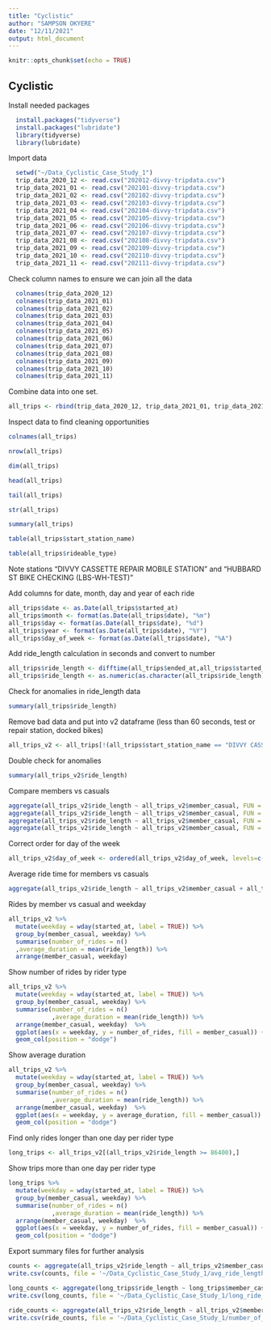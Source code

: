 ---
title: "Cyclistic"
author: "SAMPSON OKYERE"
date: "12/11/2021"
output: html_document
---

```{r setup, include=FALSE}
knitr::opts_chunk$set(echo = TRUE)
```

## Cyclistic

Install needed packages
```{r}
  install.packages("tidyverse")
  install.packages("lubridate")
  library(tidyverse)
  library(lubridate)
```

Import data
```{r}
  setwd("~/Data_Cyclistic_Case_Study_1")
  trip_data_2020_12 <- read.csv("202012-divvy-tripdata.csv")
  trip_data_2021_01 <- read.csv("202101-divvy-tripdata.csv")
  trip_data_2021_02 <- read.csv("202102-divvy-tripdata.csv")
  trip_data_2021_03 <- read.csv("202103-divvy-tripdata.csv")
  trip_data_2021_04 <- read.csv("202104-divvy-tripdata.csv")
  trip_data_2021_05 <- read.csv("202105-divvy-tripdata.csv")
  trip_data_2021_06 <- read.csv("202106-divvy-tripdata.csv")
  trip_data_2021_07 <- read.csv("202107-divvy-tripdata.csv")
  trip_data_2021_08 <- read.csv("202108-divvy-tripdata.csv")
  trip_data_2021_09 <- read.csv("202109-divvy-tripdata.csv")
  trip_data_2021_10 <- read.csv("202110-divvy-tripdata.csv")
  trip_data_2021_11 <- read.csv("202111-divvy-tripdata.csv")
```
Check column names to ensure we can join all the data
```{r}
  colnames(trip_data_2020_12)
  colnames(trip_data_2021_01)
  colnames(trip_data_2021_02)
  colnames(trip_data_2021_03)
  colnames(trip_data_2021_04)
  colnames(trip_data_2021_05)
  colnames(trip_data_2021_06)
  colnames(trip_data_2021_07)
  colnames(trip_data_2021_08)
  colnames(trip_data_2021_09)
  colnames(trip_data_2021_10)
  colnames(trip_data_2021_11)
```
Combine data into one set.
```{r}
all_trips <- rbind(trip_data_2020_12, trip_data_2021_01, trip_data_2021_02, trip_data_2021_03, trip_data_2021_04, trip_data_2021_05, trip_data_2021_06, trip_data_2021_07, trip_data_2021_08, trip_data_2021_09, trip_data_2021_10, trip_data_2021_11)
```

Inspect data to find cleaning opportunities
```{r}
colnames(all_trips)
```
```{r}
nrow(all_trips)
```
```{r}
dim(all_trips)
```
```{r}
head(all_trips)
```
```{r}
tail(all_trips)
```
```{r}
str(all_trips)
```
```{r}
summary(all_trips)
```
```{r}
table(all_trips$start_station_name)
```
```{r}
table(all_trips$rideable_type)
```

Note stations "DIVVY CASSETTE REPAIR MOBILE STATION" and "HUBBARD ST BIKE CHECKING (LBS-WH-TEST)"

Add columns for date, month, day and year of each ride
```{r}
all_trips$date <- as.Date(all_trips$started_at)
all_trips$month <- format(as.Date(all_trips$date), "%m")
all_trips$day <- format(as.Date(all_trips$date), "%d")
all_trips$year <- format(as.Date(all_trips$date), "%Y")
all_trips$day_of_week <- format(as.Date(all_trips$date), "%A")
```
Add ride_length calculation in seconds and convert to number
```{r}
all_trips$ride_length <- difftime(all_trips$ended_at,all_trips$started_at)
all_trips$ride_length <- as.numeric(as.character(all_trips$ride_length))
```
Check for anomalies in ride_length data
```{r}
summary(all_trips$ride_length)
```

Remove bad data and put into v2 dataframe (less than 60 seconds, test or repair station, docked bikes)
```{r}
all_trips_v2 <- all_trips[!(all_trips$start_station_name == "DIVVY CASSETTE REPAIR MOBILE STATION" | all_trips$start_station_name == "HUBBARD ST BIKE CHECKING (LBS-WH-TEST)" | all_trips$rideable_type == "docked_bike" | all_trips$ride_length < 60),]
```
Double check for anomalies
```{r}
summary(all_trips_v2$ride_length)
```
Compare members vs casuals
```{r}
aggregate(all_trips_v2$ride_length ~ all_trips_v2$member_casual, FUN = mean)
aggregate(all_trips_v2$ride_length ~ all_trips_v2$member_casual, FUN = median)
aggregate(all_trips_v2$ride_length ~ all_trips_v2$member_casual, FUN = max)
aggregate(all_trips_v2$ride_length ~ all_trips_v2$member_casual, FUN = min)
```
Correct order for day of the week
```{r}
all_trips_v2$day_of_week <- ordered(all_trips_v2$day_of_week, levels=c("Sunday", "Monday", "Tuesday", "Wednesday", "Thursday", "Friday", "Saturday"))
```

Average ride time for members vs casuals
```{r}
aggregate(all_trips_v2$ride_length ~ all_trips_v2$member_casual + all_trips_v2$day_of_week, FUN = mean)
```
Rides by member vs casual and weekday
```{r}
all_trips_v2 %>% 
  mutate(weekday = wday(started_at, label = TRUE)) %>%
  group_by(member_casual, weekday) %>%
  summarise(number_of_rides = n()	 
  ,average_duration = mean(ride_length)) %>%
  arrange(member_casual, weekday)
```
Show number of rides by rider type
```{r}
all_trips_v2 %>% 
  mutate(weekday = wday(started_at, label = TRUE)) %>% 
  group_by(member_casual, weekday) %>% 
  summarise(number_of_rides = n()
            ,average_duration = mean(ride_length)) %>% 
  arrange(member_casual, weekday)  %>% 
  ggplot(aes(x = weekday, y = number_of_rides, fill = member_casual)) +
  geom_col(position = "dodge")
```
Show average duration
```{r}
all_trips_v2 %>% 
  mutate(weekday = wday(started_at, label = TRUE)) %>% 
  group_by(member_casual, weekday) %>% 
  summarise(number_of_rides = n()
            ,average_duration = mean(ride_length)) %>% 
  arrange(member_casual, weekday)  %>% 
  ggplot(aes(x = weekday, y = average_duration, fill = member_casual)) +
  geom_col(position = "dodge")
```
Find only rides longer than one day per rider type
```{r}
long_trips <- all_trips_v2[(all_trips_v2$ride_length >= 86400),]
```

Show trips more than one day per rider type
```{r}
long_trips %>% 
  mutate(weekday = wday(started_at, label = TRUE)) %>% 
  group_by(member_casual, weekday) %>% 
  summarise(number_of_rides = n()
            ,average_duration = mean(ride_length)) %>% 
  arrange(member_casual, weekday)  %>% 
  ggplot(aes(x = weekday, y = number_of_rides, fill = member_casual)) +
  geom_col(position = "dodge")
```


Export summary files for further analysis
```{r}
counts <- aggregate(all_trips_v2$ride_length ~ all_trips_v2$member_casual + all_trips_v2$day_of_week, FUN = mean)
write.csv(counts, file = '~/Data_Cyclistic_Case_Study_1/avg_ride_length.csv')
```
```{r}
long_counts <- aggregate(long_trips$ride_length ~ long_trips$member_casual + long_trips$day_of_week, FUN = length)
write.csv(long_counts, file = '~/Data_Cyclistic_Case_Study_1/long_ride_length.csv')
```
```{r}
ride_counts <- aggregate(all_trips_v2$ride_length ~ all_trips_v2$member_casual + all_trips_v2$day_of_week, FUN = length)
write.csv(ride_counts, file = '~/Data_Cyclistic_Case_Study_1/number_of_rides.csv')
```


